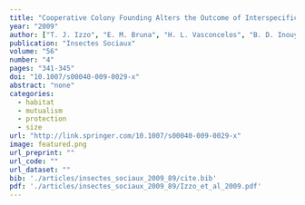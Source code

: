 ```yaml
---
title: "Cooperative Colony Founding Alters the Outcome of Interspecific Competition between Amazonian Plant-Ants"
year: "2009"
author: ["T. J. Izzo", "E. M. Bruna", "H. L. Vasconcelos", "B. D. Inouye"]
publication: "Insectes Sociaux"
volume: "56"
number: "4"
pages: "341-345"
doi: "10.1007/s00040-009-0029-x"
abstract: "none"
categories: 
  - habitat
  - mutualism
  - protection
  - size
url: "http://link.springer.com/10.1007/s00040-009-0029-x"
image: featured.png
url_preprint: ""
url_code: ""
url_dataset: ""
bib: './articles/insectes_sociaux_2009_89/cite.bib'
pdf: './articles/insectes_sociaux_2009_89/Izzo_et_al_2009.pdf'
---
```

